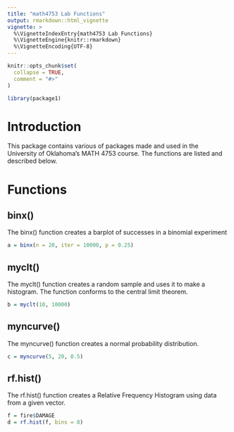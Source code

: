```yaml
---
title: "math4753 Lab Functions"
output: rmarkdown::html_vignette
vignette: >
  %\VignetteIndexEntry{math4753 Lab Functions}
  %\VignetteEngine{knitr::rmarkdown}
  %\VignetteEncoding{UTF-8}
---
```


```r
knitr::opts_chunk$set(
  collapse = TRUE,
  comment = "#>"
)
```

```r
library(package1)
```

# Introduction

This package contains various of packages made and used in the University of Oklahoma's MATH 4753 course. The functions are listed and described below.

# Functions

## binx()

The binx() function creates a barplot of successes in a binomial experiment

```r
a = binx(n = 20, iter = 10000, p = 0.25)
```

## myclt()

The myclt() function creates a random sample and uses it to make a histogram. The function conforms to the central limit theorem.

```r
b = myclt(10, 10000)
```

## myncurve()

The myncurve() function creates a normal probability distribution.

```r
c = myncurve(5, 20, 0.5)
```

## rf.hist()

The rf.hist() function creates a Relative Frequency Histogram using data from a given vector.

```r
f = fire$DAMAGE
d = rf.hist(f, bins = 8)
```

